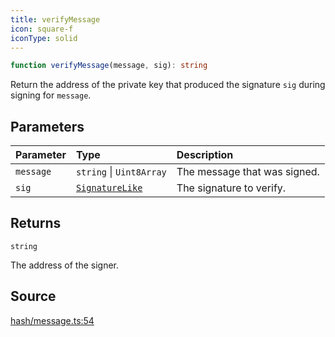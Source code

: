 ```yaml
---
title: verifyMessage
icon: square-f
iconType: solid
---
```


```ts
function verifyMessage(message, sig): string
```

Return the address of the private key that produced the signature `sig` during signing for `message`.

## Parameters

| Parameter | Type | Description |
| :------ | :------ | :------ |
| `message` | `string` \| `Uint8Array` | The message that was signed. |
| `sig` | [`SignatureLike`](/sdk/content/type-aliases/SignatureLike) | The signature to verify. |

## Returns

`string`

The address of the signer.

## Source

[hash/message.ts:54](https://github.com/dominant-strategies/quais.js/blob/b933caa87ef69ba5037d92b4910f17bf5321524f/src/hash/message.ts#L54)
